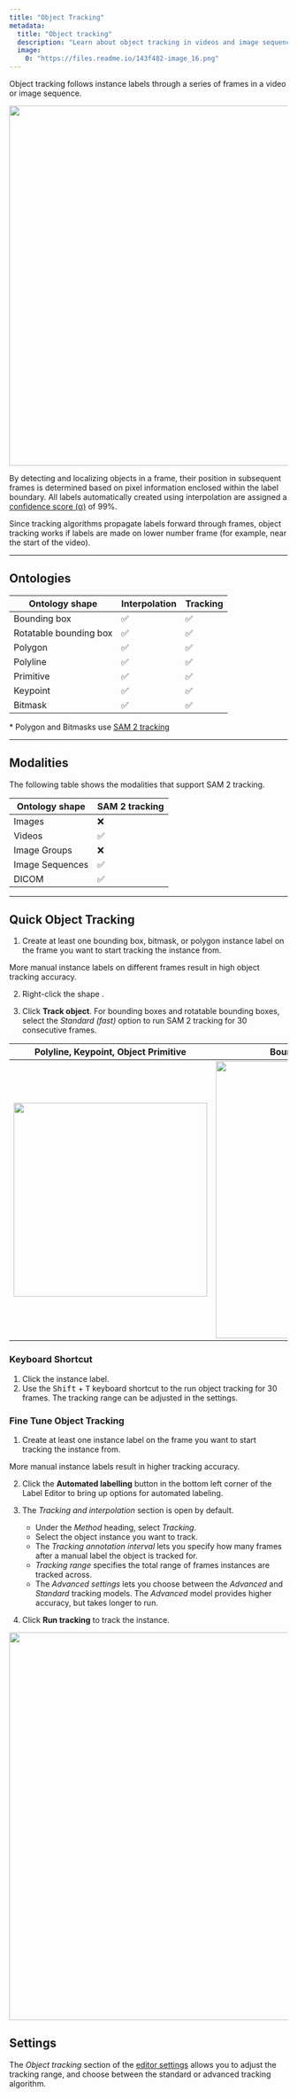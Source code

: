```yaml
---
title: "Object Tracking"
metadata: 
  title: "Object tracking"
  description: "Learn about object tracking in videos and image sequences. Understand how to set up and configure object tracking using Encord's tools."
  image: 
    0: "https://files.readme.io/143f482-image_16.png"
---
```


Object tracking follows instance labels through a series of frames in a video or image sequence. 

<div class="flex justify-center">
    <img src="https://storage.googleapis.com/docs-media.encord.com/static/img/auto-seg-tracking-new.gif" width="650"/>
</div>

By detecting and localizing objects in a frame, their position in subsequent frames is determined based on pixel information enclosed within the label boundary. All labels automatically created using interpolation are assigned a [confidence score (α)](/platform-documentation/Annotate/annotate-label-editor#confidence-score) of 99%.

Since tracking algorithms propagate labels forward through frames, object tracking works if labels are made on lower number frame (for example, near the start of the video).

---

## Ontologies


| **Ontology shape**     | **Interpolation** | **Tracking** |
|------------------------|-------------------|--------------|
| Bounding box           | ✅                 | ✅            |
| Rotatable bounding box | ✅                 | ✅              |
| Polygon                | ✅                 | ✅           |
| Polyline               | ✅                 | ✅            |
| Primitive              | ✅                 | ✅            |
| Keypoint               | ✅                 | ✅            |
| Bitmask                | ✅                 | ✅           |


\* Polygon and Bitmasks use [SAM 2 tracking](/platform-documentation/Annotate/automated-labeling/annotate-sam2-video-tracking) 

---

## Modalities

The following table shows the modalities that support SAM 2 tracking.

| **Ontology shape**     | **SAM 2 tracking** |
|------------------------|------------------------------|
| Images          | ❌               |
| Videos | ✅                |
| Image Groups                             | ❌               | 
| Image Sequences                            | ✅                | 
| DICOM                           | ✅                | 

---

## Quick Object Tracking

1. Create at least one bounding box, bitmask, or polygon instance label on the frame you want to start tracking the instance from. 

<Tip>More manual instance labels on different frames result in high object tracking accuracy.</Tip>

2. Right-click the shape .

3. Click **Track object**. For bounding boxes and rotatable bounding boxes, select the _Standard (fast)_ option to run SAM 2 tracking for 30 consecutive frames.

| **Polyline, Keypoint, Object Primitive**                                             | **Bounding Box, Rotatable Bounding Box**                                             |
|--------------------------------------------------------------------------------------|--------------------------------------------------------------------------------------|
| <img src="https://storage.googleapis.com/docs-media.encord.com/static/img/obj-track-slow-normal.png" width="350" /> | <img src="https://storage.googleapis.com/docs-media.encord.com/static/img/obj-track-slow.png" width="500" /> |


### Keyboard Shortcut

1. Click the instance label.
2. Use the <kbd>Shift</kbd> + <kbd>T</kbd> keyboard shortcut to the run object tracking for 30 frames. The tracking range can be adjusted in the settings. 

### Fine Tune Object Tracking

1. Create at least one instance label on the frame you want to start tracking the instance from. 

<Tip>More manual instance labels result in higher tracking accuracy.</Tip>

2. Click the **Automated labelling** button in the bottom left corner of the Label Editor to bring up options for automated labeling.

3. The _Tracking and interpolation_ section is open by default.
   - Under the _Method_ heading, select _Tracking_.
   - Select the object instance you want to track.
   - The _Tracking annotation interval_ lets you specify how many frames after a manual label the object is tracked for.
   - _Tracking range_ specifies the total range of frames instances are tracked across.
   - The _Advanced settings_ lets you choose between the _Advanced_ and _Standard_ tracking models. The _Advanced_ model provides higher accuracy, but takes longer to run. 

4. Click **Run tracking** to track the instance.

<div class="flex justify-center">
    <img src="https://storage.googleapis.com/docs-media.encord.com/static/img/object-tracking.png" width="700" />
</div>

## Settings 

The _Object tracking_ section of the [editor settings](/platform-documentation/Annotate/annotate-label-editor#editor-settings) allows you to adjust the tracking range, and choose between the standard or advanced tracking algorithm.